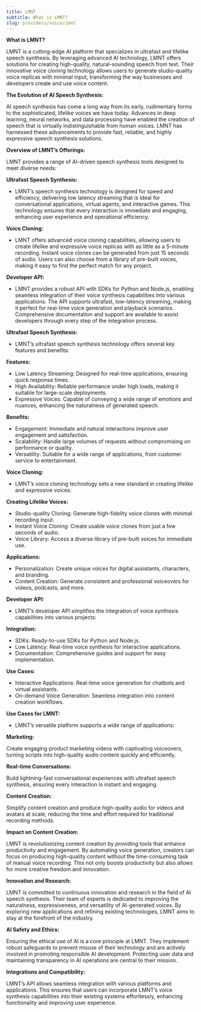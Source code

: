 ```yaml
---
title: LMNT
subtitle: What is LMNT?
slug: providers/voice/imnt
---
```



**What is LMNT?**

LMNT is a cutting-edge AI platform that specializes in ultrafast and lifelike speech synthesis. By leveraging advanced AI technology, LMNT offers solutions for creating high-quality, natural-sounding speech from text. Their innovative voice cloning technology allows users to generate studio-quality voice replicas with minimal input, transforming the way businesses and developers create and use voice content.

**The Evolution of AI Speech Synthesis:**

AI speech synthesis has come a long way from its early, rudimentary forms to the sophisticated, lifelike voices we have today. Advances in deep learning, neural networks, and data processing have enabled the creation of speech that is virtually indistinguishable from human voices. LMNT has harnessed these advancements to provide fast, reliable, and highly expressive speech synthesis solutions.

**Overview of LMNT’s Offerings:**

LMNT provides a range of AI-driven speech synthesis tools designed to meet diverse needs:

**Ultrafast Speech Synthesis:**

- LMNT’s speech synthesis technology is designed for speed and efficiency, delivering low latency streaming that is ideal for conversational applications, virtual agents, and interactive games. This technology ensures that every interaction is immediate and engaging, enhancing user experience and operational efficiency.


**Voice Cloning:**

- LMNT offers advanced voice cloning capabilities, allowing users to create lifelike and expressive voice replicas with as little as a 5-minute recording. Instant voice clones can be generated from just 15 seconds of audio. Users can also choose from a library of pre-built voices, making it easy to find the perfect match for any project.

**Developer API:**

- LMNT provides a robust API with SDKs for Python and Node.js, enabling seamless integration of their voice synthesis capabilities into various applications. The API supports ultrafast, low-latency streaming, making it perfect for real-time voice generation and playback scenarios. Comprehensive documentation and support are available to assist developers through every step of the integration process.

**Ultrafast Speech Synthesis:**

- LMNT’s ultrafast speech synthesis technology offers several key features and benefits:

**Features:**

- Low Latency Streaming: Designed for real-time applications, ensuring quick response times.
- High Availability: Reliable performance under high loads, making it suitable for large-scale deployments.
- Expressive Voices: Capable of conveying a wide range of emotions and nuances, enhancing the naturalness of generated speech.

**Benefits:**

- Engagement: Immediate and natural interactions improve user engagement and satisfaction.
- Scalability: Handle large volumes of requests without compromising on performance or quality.
- Versatility: Suitable for a wide range of applications, from customer service to entertainment.

**Voice Cloning:**

- LMNT’s voice cloning technology sets a new standard in creating lifelike and expressive voices:

**Creating Lifelike Voices:**

- Studio-quality Cloning: Generate high-fidelity voice clones with minimal recording input.
- Instant Voice Cloning: Create usable voice clones from just a few seconds of audio.
- Voice Library: Access a diverse library of pre-built voices for immediate use.

**Applications:**

- Personalization: Create unique voices for digital assistants, characters, and branding.
- Content Creation: Generate consistent and professional voiceovers for videos, podcasts, and more.

**Developer API:**

- LMNT’s developer API simplifies the integration of voice synthesis capabilities into various projects:

**Integration:**

- SDKs: Ready-to-use SDKs for Python and Node.js.
- Low Latency: Real-time voice synthesis for interactive applications.
- Documentation: Comprehensive guides and support for easy implementation.

**Use Cases:**

- Interactive Applications: Real-time voice generation for chatbots and virtual assistants.
- On-demand Voice Generation: Seamless integration into content creation workflows.

**Use Cases for LMNT:**

- LMNT’s versatile platform supports a wide range of applications:

**Marketing:**

Create engaging product marketing videos with captivating voiceovers, turning scripts into high-quality audio content quickly and efficiently.

**Real-time Conversations:**

Build lightning-fast conversational experiences with ultrafast speech synthesis, ensuring every interaction is instant and engaging.

**Content Creation:**

Simplify content creation and produce high-quality audio for videos and avatars at scale, reducing the time and effort required for traditional recording methods.

**Impact on Content Creation:**

LMNT is revolutionizing content creation by providing tools that enhance productivity and engagement. By automating voice generation, creators can focus on producing high-quality content without the time-consuming task of manual voice recording. This not only boosts productivity but also allows for more creative freedom and innovation.

**Innovation and Research:**

LMNT is committed to continuous innovation and research in the field of AI speech synthesis. Their team of experts is dedicated to improving the naturalness, expressiveness, and versatility of AI-generated voices. By exploring new applications and refining existing technologies, LMNT aims to stay at the forefront of the industry.

**AI Safety and Ethics:**

Ensuring the ethical use of AI is a core principle at LMNT. They implement robust safeguards to prevent misuse of their technology and are actively involved in promoting responsible AI development. Protecting user data and maintaining transparency in AI operations are central to their mission.

**Integrations and Compatibility:**

LMNT’s API allows seamless integration with various platforms and applications. This ensures that users can incorporate LMNT’s voice synthesis capabilities into their existing systems effortlessly, enhancing functionality and improving user experience.